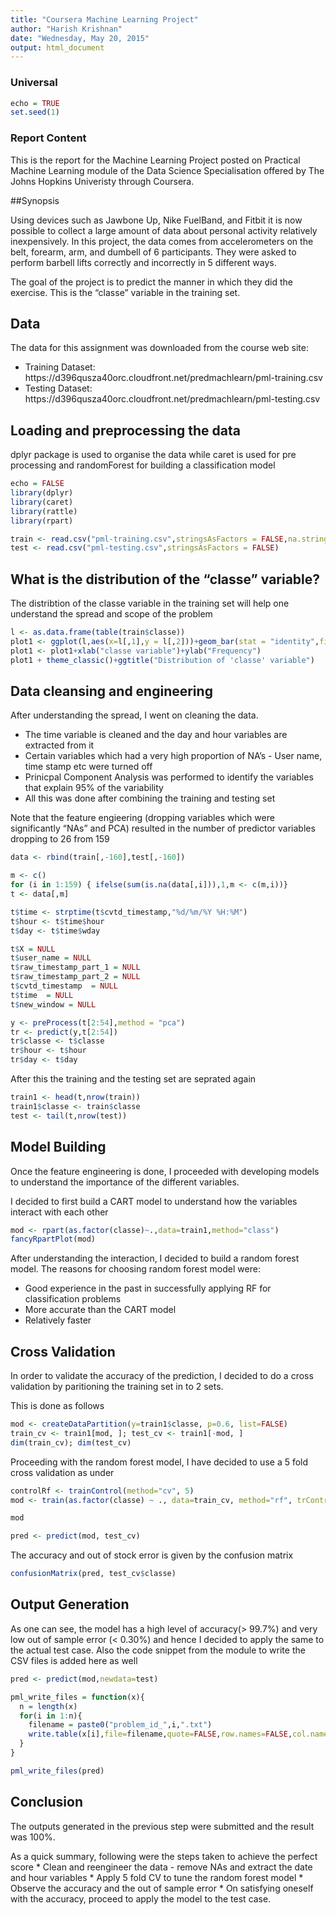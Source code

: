 ```yaml
---
title: "Coursera Machine Learning Project"
author: "Harish Krishnan"
date: "Wednesday, May 20, 2015"
output: html_document
---
```


### Universal
```r
echo = TRUE
set.seed(1)

```

### Report Content
This is the report for the Machine Learning Project posted on Practical Machine Learning module of the Data Science Specialisation offered by The Johns Hopkins Univeristy through Coursera.

##Synopsis


Using devices such as Jawbone Up, Nike FuelBand, and Fitbit it is now possible to collect a large amount of data about personal activity relatively inexpensively. In this project, the  data comes from accelerometers on the belt, forearm, arm, and dumbell of 6 participants. They were asked to perform barbell lifts correctly and incorrectly in 5 different ways.

The goal of the project is to predict the manner in which they did the exercise. This is the "classe" variable in the training set. 

## Data
The data for this assignment was downloaded from the course web
site:

* Training Dataset: https://d396qusza40orc.cloudfront.net/predmachlearn/pml-training.csv
* Testing Dataset: https://d396qusza40orc.cloudfront.net/predmachlearn/pml-testing.csv

## Loading and preprocessing the data

dplyr package is used to organise the data while caret is used for pre processing and randomForest for building a classification model 
```r
echo = FALSE
library(dplyr)
library(caret)
library(rattle)
library(rpart)

train <- read.csv("pml-training.csv",stringsAsFactors = FALSE,na.strings=c("","NA","#DIV/0!"))
test <- read.csv("pml-testing.csv",stringsAsFactors = FALSE)
```


## What is the distribution of the "classe" variable?
The distribtion of the classe variable in the training set will help one understand the spread and scope of the problem
```r
l <- as.data.frame(table(train$classe))
plot1 <- ggplot(l,aes(x=l[,1],y = l[,2]))+geom_bar(stat = "identity",fill = "light blue")
plot1 <- plot1+xlab("classe variable")+ylab("Frequency")
plot1 + theme_classic()+ggtitle("Distribution of 'classe' variable")
```


## Data cleansing and engineering

After understanding the spread, I went on cleaning the data. 

* The time variable is cleaned and the day and hour variables are extracted from it
* Certain variables which had a very high proportion of NA's - User name, time stamp etc were turned off
* Prinicpal Component Analysis was performed to identify the variables that explain 95% of the variability
* All this was done after combining the training and testing set

Note that the feature engieering (dropping variables which were significantly "NAs" and PCA) resulted in the number of predictor variables dropping to 26 from 159


```r

data <- rbind(train[,-160],test[,-160])

m <- c()
for (i in 1:159) { ifelse(sum(is.na(data[,i])),1,m <- c(m,i))}
t <- data[,m]

t$time <- strptime(t$cvtd_timestamp,"%d/%m/%Y %H:%M")
t$hour <- t$time$hour
t$day <- t$time$wday

t$X = NULL
t$user_name = NULL
t$raw_timestamp_part_1 = NULL
t$raw_timestamp_part_2 = NULL
t$cvtd_timestamp  = NULL
t$time  = NULL
t$new_window = NULL

y <- preProcess(t[2:54],method = "pca")
tr <- predict(y,t[2:54])
tr$classe <- t$classe
tr$hour <- t$hour
tr$day <- t$day
```

After this the training and the testing set are seprated again


```r

train1 <- head(t,nrow(train))
train1$classe <- train$classe
test <- tail(t,nrow(test))
```

## Model Building
Once the feature engineering is done, I proceeded with developing models to understand the importance of the different variables.

I decided to first build a CART model to understand how the variables interact with each other 

```r
mod <- rpart(as.factor(classe)~.,data=train1,method="class")
fancyRpartPlot(mod)
```

After understanding the interaction, I decided to build a random forest model.
The reasons for choosing random forest model were:

* Good experience in the past in successfully applying RF for classification problems
* More accurate than the CART model
* Relatively faster

## Cross Validation

In order to validate the accuracy of the prediction, I decided to do a cross validation by paritioning the training set in to 2 sets.

This is done as follows

```r
mod <- createDataPartition(y=train1$classe, p=0.6, list=FALSE)
train_cv <- train1[mod, ]; test_cv <- train1[-mod, ]
dim(train_cv); dim(test_cv)
```

Proceeding with the random forest model, I have decided to use a 5 fold cross validation as under

```r
controlRf <- trainControl(method="cv", 5)
mod <- train(as.factor(classe) ~ ., data=train_cv, method="rf", trControl=controlRf, ntree=250)

mod

pred <- predict(mod, test_cv)
```

The accuracy and out of stock error is given by the confusion matrix
```r
confusionMatrix(pred, test_cv$classe)
```

## Output Generation


As one can see, the model has a high level of accuracy(> 99.7%) and very low out of sample error (< 0.30%) and hence I decided to apply the same to the actual test case. Also the code snippet from the module to write the CSV files is added here as well

```r

pred <- predict(mod,newdata=test)

pml_write_files = function(x){
  n = length(x)
  for(i in 1:n){
    filename = paste0("problem_id_",i,".txt")
    write.table(x[i],file=filename,quote=FALSE,row.names=FALSE,col.names=FALSE)
  }
}

pml_write_files(pred)
```


## Conclusion

The outputs generated in the previous step were submitted and the result was 100%. 

As a quick summary, following were the steps taken to achieve the perfect score
* Clean and reengineer the data - remove NAs and extract the date and hour variables 
* Apply 5 fold CV to tune the random forest model
* Observe the accuracy and the out of sample error
* On satisfying oneself with the accuracy, proceed to apply the model to the test case.




